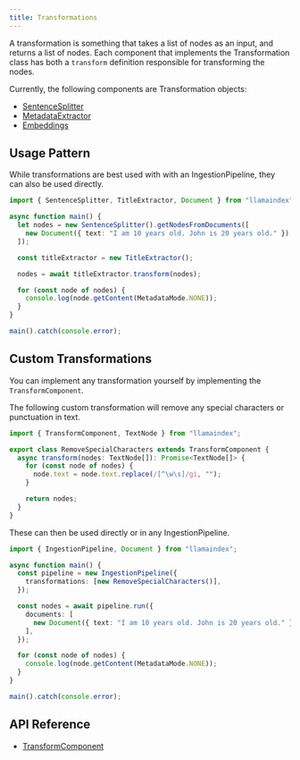 ```yaml
---
title: Transformations
---
```


A transformation is something that takes a list of nodes as an input, and returns a list of nodes. Each component that implements the Transformation class has both a `transform` definition responsible for transforming the nodes.

Currently, the following components are Transformation objects:

- [SentenceSplitter](/typescript/framework/modules/data/ingestion_pipeline/transformations/node-parser)
- [MetadataExtractor](/typescript/framework/modules/data/ingestion_pipeline/transformations/metadata_extraction)
- [Embeddings](/typescript/framework/modules/models/embeddings)

## Usage Pattern

While transformations are best used with with an IngestionPipeline, they can also be used directly.

```ts
import { SentenceSplitter, TitleExtractor, Document } from "llamaindex";

async function main() {
  let nodes = new SentenceSplitter().getNodesFromDocuments([
    new Document({ text: "I am 10 years old. John is 20 years old." }),
  ]);

  const titleExtractor = new TitleExtractor();

  nodes = await titleExtractor.transform(nodes);

  for (const node of nodes) {
    console.log(node.getContent(MetadataMode.NONE));
  }
}

main().catch(console.error);
```

## Custom Transformations

You can implement any transformation yourself by implementing the `TransformComponent`.

The following custom transformation will remove any special characters or punctuation in text.

```ts
import { TransformComponent, TextNode } from "llamaindex";

export class RemoveSpecialCharacters extends TransformComponent {
  async transform(nodes: TextNode[]): Promise<TextNode[]> {
    for (const node of nodes) {
      node.text = node.text.replace(/[^\w\s]/gi, "");
    }

    return nodes;
  }
}
```

These can then be used directly or in any IngestionPipeline.

```ts
import { IngestionPipeline, Document } from "llamaindex";

async function main() {
  const pipeline = new IngestionPipeline({
    transformations: [new RemoveSpecialCharacters()],
  });

  const nodes = await pipeline.run({
    documents: [
      new Document({ text: "I am 10 years old. John is 20 years old." }),
    ],
  });

  for (const node of nodes) {
    console.log(node.getContent(MetadataMode.NONE));
  }
}

main().catch(console.error);
```

## API Reference

- [TransformComponent](/typescript/framework-api-reference/classes/transformcomponent/)
